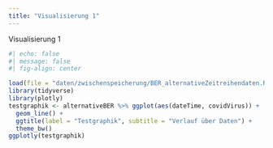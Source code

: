 ```yaml
---
title: "Visualisierung 1"
---
```


Visualisierung 1

```r
#| echo: false
#| message: false
#| fig-align: center

load(file = "daten/zwischenspeicherung/BER_alternativeZeitreihendaten.RData")
library(tidyverse)
library(plotly)
testgraphik <- alternativeBER %>% ggplot(aes(dateTime, covidVirus)) +
  geom_line() +
  ggtitle(label = "Testgraphik", subtitle = "Verlauf über Daten") +
  theme_bw()
ggplotly(testgraphik)
```

